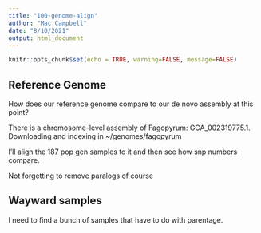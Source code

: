 ```yaml
---
title: "100-genome-align"
author: "Mac Campbell"
date: "8/10/2021"
output: html_document
---
```


```r
knitr::opts_chunk$set(echo = TRUE, warning=FALSE, message=FALSE)
```

## Reference Genome 

How does our reference genome compare to our de novo assembly at this point?     

There is a chromosome-level assembly of Fagopyrum: GCA_002319775.1. Downloading and indexing in ~/genomes/fagopyrum     

I'll align the 187 pop gen samples to it and then see how snp numbers compare.      

Not forgetting to remove paralogs of course    


## Wayward samples

I need to find a bunch of samples that have to do with parentage.     